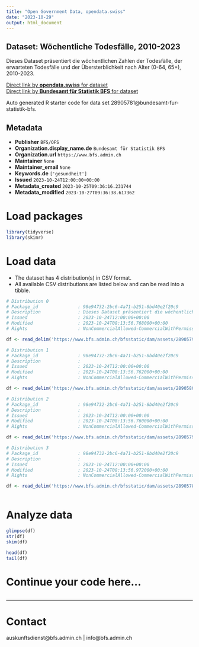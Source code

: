 ```yaml
---
title: "Open Government Data, opendata.swiss"
date: "2023-10-29"
output: html_document
---
```


## Dataset: Wöchentliche Todesfälle, 2010-2023

Dieses Dataset präsentiert die wöchentlichen Zahlen der Todesfälle, der erwarteten Todesfälle und der Übersterblichkeit nach Alter (0-64, 65+), 2010-2023.

[Direct link by **opendata.swiss** for dataset](https://opendata.swiss/de/dataset/wochentliche-todesfalle-2010-2023)<br>
[Direct link by **Bundesamt für Statistik BFS** for dataset](https://www.bfs.admin.ch/asset/de/ts-d-14.03.04.03-wr)

Auto generated R starter code for data set 28905781@bundesamt-fur-statistik-bfs.

## Metadata

- **Publisher** `BFS/OFS`
- **Organization.display_name.de** `Bundesamt für Statistik BFS`
- **Organization.url** `https://www.bfs.admin.ch`
- **Maintainer** `None`
- **Maintainer_email** `None`
- **Keywords.de** `['gesundheit']`
- **Issued** `2023-10-24T12:00:00+00:00`
- **Metadata_created** `2023-10-25T09:36:16.231744`
- **Metadata_modified** `2023-10-27T09:36:38.617362`


# Load packages

```r

library(tidyverse)
library(skimr)

```

# Load data

-   The dataset has 4 distribution(s) in CSV format.
-   All available CSV distributions are listed below and can be read into a tibble.

```r

# Distribution 0
# Package_id               : 98e94732-2bc6-4a71-b251-8bd40e2f20c9
# Description              : Dieses Dataset präsentiert die wöchentlichen Zahlen der Todesfälle, der erwarteten Todesfälle und der Übersterblichkeit nach Alter (0-64, 65+), 2010-2023.
# Issued                   : 2023-10-24T12:00:00+00:00
# Modified                 : 2023-10-24T08:13:56.768000+00:00
# Rights                   : NonCommercialAllowed-CommercialWithPermission-ReferenceRequired

df <- read_delim('https://www.bfs.admin.ch/bfsstatic/dam/assets/28905798/master')

# Distribution 1
# Package_id               : 98e94732-2bc6-4a71-b251-8bd40e2f20c9
# Description              : 
# Issued                   : 2023-10-24T12:00:00+00:00
# Modified                 : 2023-10-24T08:13:56.762000+00:00
# Rights                   : NonCommercialAllowed-CommercialWithPermission-ReferenceRequired

df <- read_delim('https://www.bfs.admin.ch/bfsstatic/dam/assets/28905802/master')

# Distribution 2
# Package_id               : 98e94732-2bc6-4a71-b251-8bd40e2f20c9
# Description              : 
# Issued                   : 2023-10-24T12:00:00+00:00
# Modified                 : 2023-10-24T08:13:56.760000+00:00
# Rights                   : NonCommercialAllowed-CommercialWithPermission-ReferenceRequired

df <- read_delim('https://www.bfs.admin.ch/bfsstatic/dam/assets/28905793/master')

# Distribution 3
# Package_id               : 98e94732-2bc6-4a71-b251-8bd40e2f20c9
# Description              : 
# Issued                   : 2023-10-24T12:00:00+00:00
# Modified                 : 2023-10-24T08:13:56.972000+00:00
# Rights                   : NonCommercialAllowed-CommercialWithPermission-ReferenceRequired

df <- read_delim('https://www.bfs.admin.ch/bfsstatic/dam/assets/28905786/master')



```

# Analyze data

```r

glimpse(df)
str(df)
skim(df)

head(df)
tail(df)

```

# Continue your code here...

```r

```

------------------------------------------------------------------------

# Contact

auskunftsdienst@bfs.admin.ch | info@bfs.admin.ch
